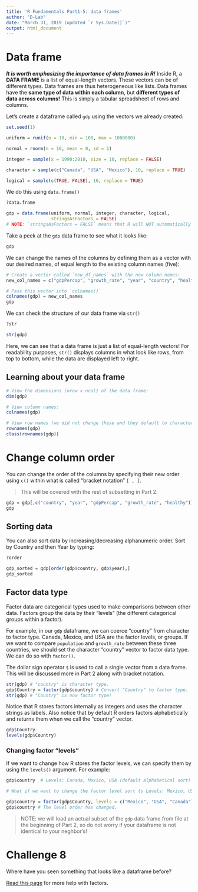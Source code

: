 ```yaml
---
title: 'R Fundamentals Part1-5: data frames'
author: "D-Lab"
date: "March 31, 2019 (updated `r Sys.Date()`)"
output: html_document
---
```


# Data frame  

_**It is worth emphasizing the importance of data frames in R!**_ Inside R, a **DATA FRAME** is a list of equal-length vectors. These vectors can be of different types. Data frames are thus heterogeneous like lists. Data frames have the **same type of data within each column**, but **different types of data across columns!** This is simply a tabular spreadsheet of rows and columns.  

Let's create a dataframe called `gdp` using the vectors we already created:

```r
set.seed(1)

uniform = runif(n = 10, min = 100, max = 1000000)

normal = rnorm(n = 10, mean = 0, sd = 1)

integer = sample(x = 1990:2010, size = 10, replace = FALSE)

character = sample(c("Canada", "USA", "Mexico"), 10, replace = TRUE)

logical = sample(c(TRUE, FALSE), 10, replace = TRUE)
```

We do this using `data.frame()`

```r
?data.frame
```

```r
gdp = data.frame(uniform, normal, integer, character, logical, 
                 stringsAsFactors = FALSE)
# NOTE: `stringsAsFactors = FALSE` means that R will NOT automatically coerce character vectors to factor/categorical type. 
```

Take a peek at the `gdp` data frame to see what it looks like:

```r
gdp
```

We can change the names of the columns by defining them as a vector with our desired names, of equal length to the existing column names (five): 

```r
# Create a vector called `new_df_names` with the new column names:
new_col_names = c("gdpPercap", "growth_rate", "year", "country", "healthy")

# Pass this vector into `colnames()`
colnames(gdp) = new_col_names
gdp
```

We can check the structure of our data frame via `str()`

```r
?str
```

```r
str(gdp)
```

Here, we can see that a data frame is just a list of equal-length vectors! For readability purposes, `str()` displays columns in what look like rows, from top to bottom, while the data are displayed left to right. 

## Learning about your data frame  

```r
# View the dimensions (nrow x ncol) of the data frame:
dim(gdp) 

# View column names:
colnames(gdp)

# View row names (we did not change these and they default to character type)
rownames(gdp)
class(rownames(gdp))
```

# Change column order

You can change the order of the columns by specifying their new order using `c()` within what is called "bracket notation" `[ , ]`. 

> This will be covered with the rest of subsetting in Part 2. 

```r
gdp = gdp[,c("country", "year", "gdpPercap", "growth_rate", "healthy")]
gdp
```

## Sorting data

You can also sort data by increasing/decreasing alphanumeric order. Sort by Country and then Year by typing: 

```r
?order
```

```r
gdp_sorted = gdp[order(gdp$country, gdp$year),]
gdp_sorted
```

## Factor data type  

Factor data are categorical types used to make comparisons between other data. Factors group the data by their "levels" (the different categorical groups within a factor).  

For example, in our `gdp` dataframe, we can coerce "country" from character to factor type. Canada, Mexico, and USA are the factor levels, or groups. If we want to compare `population` and `growth_rate` between these three countries, we should set the character "country" vector to factor data type. We can do so with `factor()`.  

The dollar sign operator `$` is used to call a single vector from a data frame. This will be discussed more in Part 2 along with bracket notation.  

```r
str(gdp) # "country" is character type. 
gdp$Country = factor(gdp$country) # Convert "Country" to factor type. 
str(gdp) # "Country" is now factor type!
```

Notice that R stores factors internally as integers and uses the character strings as labels. Also notice that by default R orders factors alphabetically and returns them when we call the "country" vector.

```r
gdp$Country
levels(gdp$Country)
```

### Changing factor "levels"

If we want to change how R stores the factor levels, we can specify them by using the `levels()` argument. For example:

```r
gdp$country  # Levels: Canada, Mexico, USA (default alphabetical sort)

# What if we want to change the factor level sort to Levels: Mexico, USA, Canada?

gdp$country = factor(gdp$Country, levels = c("Mexico", "USA", "Canada"))
gdp$country # The level order has changed. 
```

> NOTE: we will load an actual subset of the `gdp` data frame from file at the beginning of Part 2, so do not worry if your dataframe is not identical to your neghbor's! 

# **Challenge 8**
Where have you seen something that looks like a dataframe before?  

[Read this page](https://www.stat.berkeley.edu/~s133/factors.html) for more help with factors.  

<div class="tocify-extend-page" data-unique="tocify-extend-page" style="height: 0;"></div>
